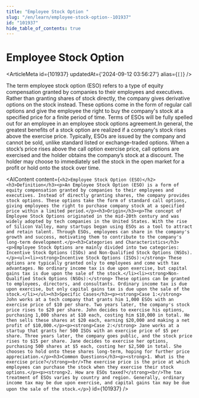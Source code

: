 ```yaml
---
title: "Employee Stock Option "
slug: "/en/learn/employee-stock-option--101937"
id: "101937"
hide_table_of_contents: true
---
```



# Employee Stock Option 

<ArticleMeta id={101937} updatedAt={'2024-09-12 03:56:27'} alias={`[]`} />
<div className='border-solid border-b border-t-0 my-4 border-[var(--ifm-color-gray-300)]' />

The term employee stock option (ESO) refers to a type of equity compensation granted by companies to their employees and executives. Rather than granting shares of stock directly, the company gives derivative options on the stock instead. These options come in the form of regular call options and give the employee the right to buy the company's stock at a specified price for a finite period of time. Terms of ESOs will be fully spelled out for an employee in an employee stock options agreement.In general, the greatest benefits of a stock option are realized if a company's stock rises above the exercise price. Typically, ESOs are issued by the company and cannot be sold, unlike standard listed or exchange-traded options. When a stock’s price rises above the call option exercise price, call options are exercised and the holder obtains the company’s stock at a discount. The holder may choose to immediately sell the stock in the open market for a profit or hold onto the stock over time.

<AIContent content={`<h2>Employee Stock Option (ESO)</h2><h3>Definition</h3><p>An Employee Stock Option (ESO) is a form of equity compensation granted by companies to their employees and executives. Instead of directly granting shares, the company provides stock options. These options take the form of standard call options, giving employees the right to purchase company stock at a specified price within a limited period.</p><h3>Origin</h3><p>The concept of Employee Stock Options originated in the mid-20th century and was widely adopted by tech companies in the United States. With the rise of Silicon Valley, many startups began using ESOs as a tool to attract and retain talent. Through ESOs, employees can share in the company's growth and success, motivating them to contribute to the company's long-term development.</p><h3>Categories and Characteristics</h3><p>Employee Stock Options are mainly divided into two categories: Incentive Stock Options (ISOs) and Non-Qualified Stock Options (NSOs).</p><ul><li><strong>Incentive Stock Options (ISOs):</strong> These options are typically granted only to employees and come with tax advantages. No ordinary income tax is due upon exercise, but capital gains tax is due upon the sale of the stock.</li><li><strong>Non-Qualified Stock Options (NSOs):</strong> These options can be granted to employees, directors, and consultants. Ordinary income tax is due upon exercise, but only capital gains tax is due upon the sale of the stock.</li></ul><h3>Specific Cases</h3><p><strong>Case 1:</strong> John works at a tech company that grants him 1,000 ESOs with an exercise price of $10 per share. Two years later, the company's stock price rises to $20 per share. John decides to exercise his options, purchasing 1,000 shares at $10 each, costing him $10,000 in total. He then sells these shares at $20 each, earning $20,000 and making a net profit of $10,000.</p><p><strong>Case 2:</strong> Jane works at a startup that grants her 500 ISOs with an exercise price of $5 per share. Three years later, the company goes public, and the stock price rises to $15 per share. Jane decides to exercise her options, purchasing 500 shares at $5 each, costing her $2,500 in total. She chooses to hold onto these shares long-term, hoping for further price appreciation.</p><h3>Common Questions</h3><p><strong>1. What is the exercise price?</strong><br/>The exercise price is the price at which employees can purchase the stock when they exercise their stock options.</p><p><strong>2. How are ESOs taxed?</strong><br/>The tax treatment of ESOs varies by country and region. Generally, ordinary income tax may be due upon exercise, and capital gains tax may be due upon the sale of the stock.</p>`} id={101937} />
